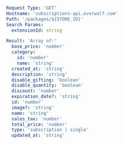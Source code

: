 ```yaml
Request Type: 'GET'
Hostname: 'subscriptions-api.overwolf.com'
Path: '/packages/${STORE_ID}'
Search Params:
  extensionId: string

Result: 'Array of:'
  base_price: 'number'
  category: 
    id: 'number'
    name: 'string'
  created_at: 'string'
  description: 'string'
  disable_gifting: 'boolean'
  disable_quantity: 'boolean'
  discount: 'number'
  expiration_date?: 'string'
  id: 'number'
  image?: 'string'
  name: 'string'
  sales_tax: 'number'
  total_price: 'number'
  type: 'subscription | single'
  updated_at: 'string'
```